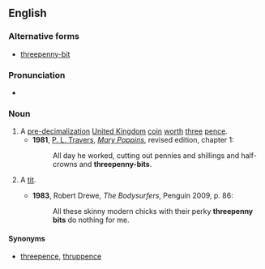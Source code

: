 {{wikipedia|Threepence (British coin)}}
==English==
===Alternative forms===
* [[threepenny-bit]]

===Pronunciation===
* {{audio|En-uk-threepenny-bit.ogg|Audio (UK)|lang=en}}

===Noun===
{{en-noun|head=[[threepenny]] [[bit]]}}

#A [[pre-]][[decimalization]] [[United Kingdom]] [[coin]] [[worth]] [[three]] [[pence]].
#*'''1981''', [[w:P. L. Travers|P. L. Travers]], [[w:Mary Poppins|''Mary Poppins'']], revised edition, chapter 1:
#*:All day he worked, cutting out pennies and shillings and half-crowns and '''threepenny-bits'''.
# {{context|Cockney rhyming slang|lang=en}} A [[tit]].
#*'''1983''', Robert Drewe, ''The Bodysurfers'', Penguin 2009, p. 86:
#*:All these skinny modern chicks with their perky '''threepenny bits''' do nothing for me.

====Synonyms====
* [[threepence]], [[thruppence]]